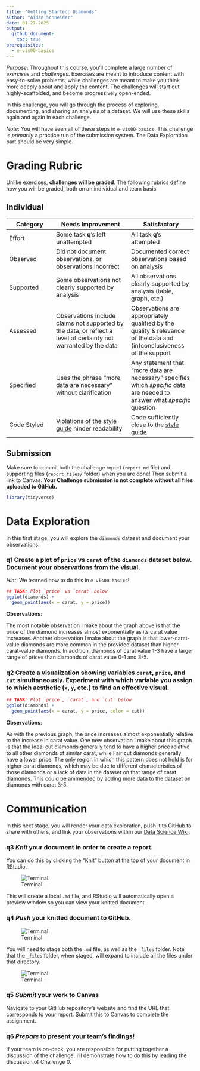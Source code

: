```yaml
---
title: "Getting Started: Diamonds"
author: "Aidan Schneider"
date: 01-27-2025
output:
  github_document:
    toc: true
prerequisites:
  - e-vis00-basics
---
```


*Purpose*: Throughout this course, you'll complete a large number of *exercises* and *challenges*. Exercises are meant to introduce content with easy-to-solve problems, while challenges are meant to make you think more deeply about and apply the content. The challenges will start out highly-scaffolded, and become progressively open-ended.

In this challenge, you will go through the process of exploring, documenting, and sharing an analysis of a dataset. We will use these skills again and again in each challenge. 

*Note*: You will have seen all of these steps in `e-vis00-basics`. This challenge is *primarily* a practice run of the submission system. The Data Exploration part should be very simple.

<!-- include-rubric -->
# Grading Rubric
<!-- -------------------------------------------------- -->

Unlike exercises, **challenges will be graded**. The following rubrics define how you will be graded, both on an individual and team basis.

## Individual
<!-- ------------------------- -->

| Category | Needs Improvement | Satisfactory |
|----------|----------------|--------------|
| Effort | Some task __q__'s left unattempted | All task __q__'s attempted |
| Observed | Did not document observations, or observations incorrect | Documented correct observations based on analysis |
| Supported | Some observations not clearly supported by analysis | All observations clearly supported by analysis (table, graph, etc.) |
| Assessed | Observations include claims not supported by the data, or reflect a level of certainty not warranted by the data | Observations are appropriately qualified by the quality & relevance of the data and (in)conclusiveness of the support |
| Specified | Uses the phrase "more data are necessary" without clarification | Any statement that "more data are necessary" specifies which *specific* data are needed to answer what *specific* question |
| Code Styled | Violations of the [style guide](https://style.tidyverse.org/) hinder readability | Code sufficiently close to the [style guide](https://style.tidyverse.org/) |

## Submission
<!-- ------------------------- -->

Make sure to commit both the challenge report (`report.md` file) and supporting files (`report_files/` folder) when you are done! Then submit a link to Canvas. **Your Challenge submission is not complete without all files uploaded to GitHub.**


```r
library(tidyverse)
```

# Data Exploration
<!-- -------------------------------------------------- -->

In this first stage, you will explore the `diamonds` dataset and document your observations.

### __q1__ Create a plot of `price` vs `carat` of the `diamonds` dataset below. Document your observations from the visual.

*Hint*: We learned how to do this in `e-vis00-basics`!

```r
## TASK: Plot `price` vs `carat` below
ggplot(diamonds) +
  geom_point(aes(x = carat, y = price))
```

**Observations**:

The most notable observation I make about the graph above is that the price of the diamond increases almost exponentially as its carat value increases. Another observation I make about the graph is that lower-carat-value diamonds are more common in the provided dataset than higher-carat-value diamonds. In addition, diamonds of carat value 1-3 have a larger range of prices than diamonds of carat value 0-1 and 3-5.  


### __q2__ Create a visualization showing variables `carat`, `price`, and `cut` simultaneously. Experiment with which variable you assign to which aesthetic (`x`, `y`, etc.) to find an effective visual.

```r
## TASK: Plot `price`, `carat`, and `cut` below
ggplot(diamonds) +
  geom_point(aes(x = carat, y = price, color = cut))
```


**Observations**:

As with the previous graph, the price increases almost exponentially relative to the increase in carat value. One new observation I make about this graph is that the Ideal cut diamonds generally tend to have a higher price relative to all other diamonds of similar carat, while Fair cut diamonds generally have a lower price. The only region in which this pattern does not hold is for higher carat diamonds, which may be due to different characteristics of those diamonds or a lack of data in the dataset on that range of carat diamonds. This could be ammended by adding more data to the dataset on diamonds with carat 3-5.


# Communication
<!-- ---------------------------------------------------->

In this next stage, you will render your data exploration, push it to GitHub to share with others, and link your observations within our [Data Science Wiki](https://olin-data-science.fandom.com/wiki/Olin_Data_Science_Wiki).

### __q3__ *Knit* your document in order to create a report.

You can do this by clicking the "Knit" button at the top of your document in RStudio.

![Terminal](./images/c00-knit.png)

This will create a local `.md` file, and RStudio will automatically open a preview window so you can view your knitted document.

### __q4__ *Push* your knitted document to GitHub.

![Terminal](./images/c00-unstaged.png)

You will need to stage both the `.md` file, as well as the `_files` folder. Note that the `_files` folder, when staged, will expand to include all the files under that directory.

![Terminal](./images/c00-staged.png)

### __q5__ *Submit* your work to Canvas

Navigate to your GitHub repository's website and find the URL that corresponds to your report. Submit this to Canvas to complete the assignment.

### __q6__ *Prepare* to present your team's findings!

If your team is on-deck, you are responsible for putting together a discussion of the challenge. I'll demonstrate how to do this by leading the discussion of Challenge 0.
